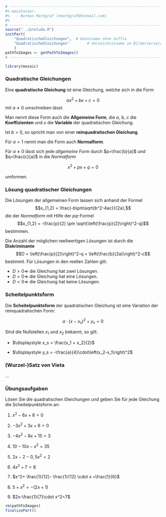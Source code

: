 ```r
# ---------------------------------------------------------------------------
#% maintainer:
#%   - Norman Markgraf (nmarkgraf@hotmail.com)
#%
# ---------------------------------------------------------------------------
source("../prelude.R")
initPart(
    "QuadratischeGleichungen",  # Dateiname ohne Suffix
    "QuadratischeGleichungen"        # Verzeichnisname im Bilderverzeichnis 
    )
pathToImages <- getPathToImages()
# ---------------------------------------------------------------------------

library(mosaic)

```


### Quadratische Gleichungen

Eine **quadratische Gleichung** ist eine Gleichung, welche sich in die Form

$$ax^2+bx+c=0$$
mit $a\neq 0$ umschreiben lässt. 

Man nennt diese Form auch die **Allgemeine Form**, die $a$, $b$, $c$ die 
**Koeffizienten** und $x$ die **Variable** der quadratischen Gleichung.

Ist $b=0$, so spricht man von einer **reinquadratischen Gleichung**.

Für $a=1$ nennt man die Form auch **Normalform**.

Für $a \neq 0$ lässt sich jede *allgemeine Form* durch 
$p=\frac{b}{a}$ und $q=\frac{c}{a}$ in die *Normalform*

$$x^2 + px +q = 0$$

umformen.


### Lösung quadratischer Gleichungen

Die Lösungen der allgemeinen Form lassen sich anhand der Formel
$$x_{1,2} = \frac{-b\pm\sqrt{b^2-4ac}}{2a},$$
die der *Normalform* mit Hilfe der $pq$-Formel
$$x_{1,2} = -\frac{p}{2} \pm \sqrt{\left(\frac{p}{2}\right)^2-q}$$
bestimmen. 

Die Anzahl der möglichen reellwertigen Lösungen ist durch die **Diskriminante**
$$D = \left(\frac{p}{2}\right)^2-q = \left(\frac{b}{2a}\right)^2-c$$
bestimmt. 
Für Lösungen in den reellen Zahlen gilt:

- $D > 0 \Rightarrow$ die Gleichung hat zwei Lösungen.
- $D = 0 \Rightarrow$ die Gleichung hat eine Lösungen.
- $D < 0 \Rightarrow$ die Gleichung hat keine Lösungen.


### Scheitelpunktsform

Die **Scheitelpunktsform** der quadratischen Gleichung ist eine Variation der
reinquadratischen Form:

$$a \cdot \left(x - x_s\right)^2 + y_s=0$$

Sind die Nullstellen $x_1$ und $x_2$ bekannt, so gilt:

- $\displaystyle x_s = \frac{x_1 + x_2}{2}$

- $\displaystyle y_s = -\frac{a}{4}\cdot\left(x_2-x_1\right)^2$


### (Wurzel-)Satz von Vieta

...

### Übungsaufgaben

Lösen Sie die quadratischen Gleichungen und geben Sie für jede Gleichung die
Scheitelpunktsform an:

1. $x^2-6x+8=0$

2. $-3x^2+3x+6=0$

3. $-4x^2-8x+15=3$

4. $10-10x-x^2=35$

5. $2x-2-0{,}5x^2=2$

6. $4x^2+7=8$

7. $x^2+ \frac{1}{12}- \frac{1}{12} \cdot x =\frac{1}{6}$

8. $5+x^2=-(2x+1)$

9. $2x-\frac{1}{7}\cdot x^2=7$


```r
rm(pathToImages)
finalizePart()
```
